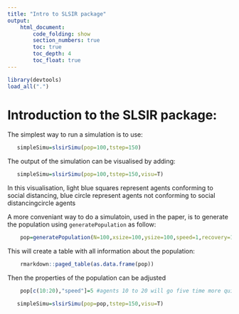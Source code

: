 ```yaml
---
title: "Intro to SLSIR package"
output:
    html_document:
        code_folding: show 
        section_numbers: true
        toc: true
        toc_depth: 4
        toc_float: true
---
```

```r
library(devtools)
load_all(".")
```



# Introduction to the SLSIR package:

The simplest way to run a simulation is to use:

```r
   simpleSimu=slsirSimu(pop=100,tstep=150)
```

The output of the simulation can be visualised by adding:

```r
   simpleSimu=slsirSimu(pop=100,tstep=150,visu=T)
```
In this visualisation, light blue squares represent agents conforming to social distancing, blue circle represent agents not conforming to social distancingcircle agents 

A more conveniant way to do a simulatoin, used in the paper, is to generate the population using `generatePopulation` as follow:
```r
    pop=generatePopulation(N=100,xsize=100,ysize=100,speed=1,recovery=1)
```
This will create a table with all information about the population:

```r
    rmarkdown::paged_table(as.data.frame(pop))
```

Then the properties of the population can be adjusted 

```r
    pop[c(10:20),"speed"]=5 #agents 10 to 20 will go five time more quiclkly than all other agents
```

```r
   simpleSimu=slsirSimu(pop=pop,tstep=150,visu=T)
```

